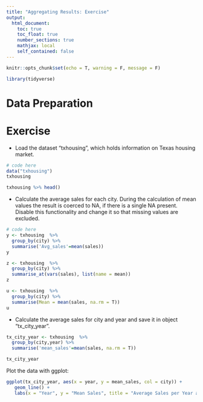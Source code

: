 ---
title: "Aggregating Results: Exercise"
output: 
  html_document:
    toc: true
    toc_float: true
    number_sections: true
    mathjax: local
    self_contained: false
---

```{r setup, include=FALSE}
knitr::opts_chunk$set(echo = T, warning = F, message = F)
```

```{r}
library(tidyverse)
```


# Data Preparation

# Exercise

- Load the dataset "txhousing", which holds information on Texas housing market.

```{r}
# code here
data("txhousing")
txhousing
```

```{r}
txhousing %>% head()
```

- Calculate the average sales for each city. During the calculation of mean values the result is coerced to NA, if there is a single NA present. Disable this functionality and change it so that missing values are excluded.

```{r}
# code here
y <- txhousing  %>%
  group_by(city) %>%
  summarise('Avg_sales'=mean(sales))
y


```


```{r}
z <- txhousing  %>%
  group_by(city) %>%
  summarise_at(vars(sales), list(name = mean))
z
```

```{r}
u <- txhousing  %>%
  group_by(city) %>%
  summarise(Mean = mean(sales, na.rm = T))
u
```

- Calculate the average sales for city and year and save it in object "tx_city_year".

```{r}
tx_city_year <- txhousing  %>%
  group_by(city,year) %>%
  summarise('mean_sales'=mean(sales, na.rm = T))

tx_city_year
```

Plot the data with ggplot:

```{r}
ggplot(tx_city_year, aes(x = year, y = mean_sales, col = city)) + 
   geom_line() + 
   labs(x = "Year", y = "Mean Sales", title = "Average Sales per Year and City")
```

